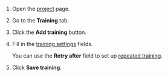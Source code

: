 1. Open the [project](/docs/glossary#project) page.

1. Go to the **Training** tab.

1. Click the **Add training** button.

1. Fill in the [training settings](/docs/guide/train) fields.

    You can use the **Retry after** field to set up [repeated training](/docs/guide/train).

1. Click **Save training**.